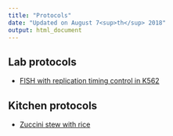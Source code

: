 ```yaml
---
title: "Protocols"
date: "Updated on August 7<sup>th</sup> 2018"
output: html_document
---
```


## Lab protocols

+ [FISH with replication timing control in K562](prtocols/FISH_Edu.html)

## Kitchen protocols

+ [Zuccini stew with rice](recipes/zuccini_stew.html)
